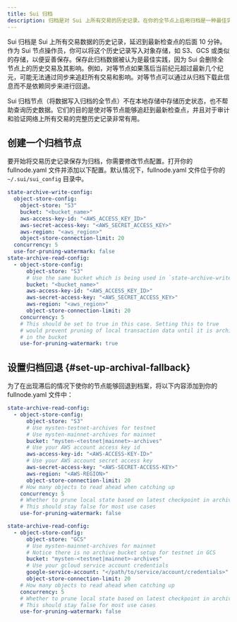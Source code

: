 ```yaml
---
title: Sui 归档
description: 归档是对 Sui 上所有交易的历史记录。在你的全节点上启用归档是一种最佳实践。
---
```



Sui 归档是 Sui 上所有交易数据的历史记录，延迟到最新检查点的后面 10 分钟。作为 Sui 节点操作员，你可以将这个历史记录写入对象存储，如 S3、GCS 或类似的存储，以便妥善保存。保存此归档数据被认为是最佳实践，因为 Sui 会删除全节点上的历史交易及其影响。例如，对等节点如果落后当前纪元超过最新几个纪元，可能无法通过同步来追赶所有交易和影响。对等节点可以通过从归档下载此信息而不是依赖同步来进行回退。

Sui 归档节点（将数据写入归档的全节点）不在本地存储中存储历史状态，也不帮助查询历史数据。它们的目的是使对等节点能够追赶到最新检查点，并且对于审计和验证网络上所有交易的完整历史记录非常有用。

## 创建一个归档节点

要开始将交易历史记录保存为归档，你需要修改节点配置。打开你的 fullnode.yaml 文件并添加以下配置。默认情况下，fullnode.yaml 文件位于你的 `~/.sui/sui_config` 目录中。

```yaml
state-archive-write-config:
  object-store-config:
    object-store: "S3"
    bucket: "<bucket_name>"
    aws-access-key-id: "<AWS_ACCESS_KEY_ID>"
    aws-secret-access-key: "<AWS_SECRET_ACCESS_KEY>"
    aws-region: "<aws_region>"
    object-store-connection-limit: 20
  concurrency: 5
  use-for-pruning-watermark: false
state-archive-read-config:
  - object-store-config:
      object-store: "S3"
      # Use the same bucket which is being used in `state-archive-write-config`
      bucket: "<bucket_name>"
      aws-access-key-id: "<AWS_ACCESS_KEY_ID>"
      aws-secret-access-key: "<AWS_SECRET_ACCESS_KEY>"
      aws-region: "<aws_region>"
      object-store-connection-limit: 20
    concurrency: 5
    # This should be set to true in this case. Setting this to true
    # would prevent pruning of local transaction data until it is archived
    # in the bucket
    use-for-pruning-watermark: true
```

## 设置归档回退 {#set-up-archival-fallback}

为了在出现滞后的情况下使你的节点能够回退到档案，将以下内容添加到你的 fullnode.yaml 文件中：

<Tabs groupId="object-store">
<TabItem value="s3" label="Amazon S3">

```yaml
state-archive-read-config:
  - object-store-config:
      object-store: "S3"
      # Use mysten-testnet-archives for testnet 
      # Use mysten-mainnet-archives for mainnet
      bucket: "mysten-<testnet|mainnet>-archives"
      # Use your AWS account access key id
      aws-access-key-id: "<AWS-ACCESS-KEY-ID>"
      # Use your AWS account secret access key
      aws-secret-access-key: "<AWS-SECRET-ACCESS-KEY>"
      aws-region: "<AWS-REGION>"
      object-store-connection-limit: 20
    # How many objects to read ahead when catching up  
    concurrency: 5
    # Whether to prune local state based on latest checkpoint in archive.
    # This should stay false for most use cases
    use-for-pruning-watermark: false
```

</TabItem>
<TabItem value="gcs" label="Google Cloud Storage">

```yaml
state-archive-read-config:
  - object-store-config:
      object-store: "GCS"
      # Use mysten-mainnet-archives for mainnet
      # Notice there is no archive bucket setup for testnet in GCS
      bucket: "mysten-<testnet|mainnet>-archives"
      # Use your gcloud service account credentials
      google-service-account: "</path/to/service/account/credentials>"
      object-store-connection-limit: 20
    # How many objects to read ahead when catching up  
    concurrency: 5
    # Whether to prune local state based on latest checkpoint in archive.
    # This should stay false for most use cases
    use-for-pruning-watermark: false
```

</TabItem>
</Tabs>
